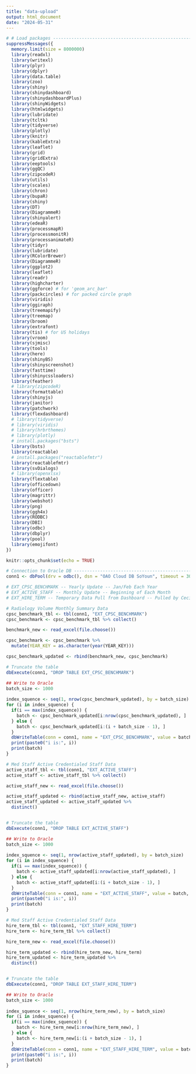```yaml
---
title: "data-upload"
output: html_document
date: "2024-05-31"
---
```


```r
# # Load packages -----------------------------------------------------------------------------------
suppressMessages({
  memory.limit(size = 8000000)
  library(readxl)
  library(writexl)
  library(plyr)
  library(dplyr)
  library(data.table)
  library(zoo)
  library(shiny)
  library(shinydashboard)
  library(shinydashboardPlus)
  library(shinyWidgets)
  library(htmlwidgets)
  library(lubridate)
  library(tcltk)
  library(tidyverse)
  library(plotly)
  library(knitr)
  library(kableExtra)
  library(leaflet)
  library(grid)
  library(gridExtra)
  library(eeptools)
  library(ggQC)
  library(zipcodeR)
  library(utils)
  library(scales)
  library(chron)
  library(bupaR)
  library(shiny)
  library(DT)
  library(DiagrammeR)
  library(shinyalert)
  library(edeaR)
  library(processmapR)
  library(processmonitR)
  library(processanimateR)
  library(tidyr)
  library(lubridate)
  library(RColorBrewer)
  library(DiagrammeR)
  library(ggplot2)
  library(leaflet)
  library(readr)
  library(highcharter)
  library(ggforce) # for 'geom_arc_bar'
  library(packcircles) # for packed circle graph
  library(viridis)
  library(ggiraph)
  library(treemapify)
  library(treemap)
  library(broom)
  library(extrafont)
  library(tis) # for US holidays
  library(vroom)
  library(sjmisc)
  library(tools)
  library(here)
  library(shinyBS)
  library(shinyscreenshot)
  library(fasttime)
  library(shinycssloaders)
  library(feather)
  # library(zipcodeR)
  library(formattable)
  library(shinyjs)
  library(janitor)
  library(patchwork)
  library(flexdashboard)
  # library(tidyverse)
  # library(viridis)
  # library(hrbrthemes)
  # library(plotly)
  # install.packages("bsts")
  library(bsts)
  library(reactable)
  # install.packages("reactablefmtr")
  library(reactablefmtr)
  library(svDialogs)
  # library(openxlsx)
  library(flextable)
  library(officedown)
  library(officer)
  library(magrittr)
  library(webshot) 
  library(png)
  library(ggh4x)
  library(RODBC)
  library(DBI)
  library(odbc)
  library(dbplyr)
  library(pool)
  library(emojifont)
})

```

```r
knitr::opts_chunk$set(echo = TRUE)
```

```r

# Connection to Oracle DB ------------------------------------------------------
conn1 <- dbPool(drv = odbc(), dsn = "OAO Cloud DB SoYoun", timeout = 30)

```

```r

# EXT_CPSC_BENCHMARK -- Yearly Update -- Jan/Feb Each Year
# EXT_ACTIVE_STAFF -- Monthly Update -- Beginning of Each Month 
# EXT_HIRE_TERM -- Temporary Data Pull from Dashboard -- Pulled by Cecilia -- DOES NOT include Life #

```


```r

# Radiology Volume Monthly Summary Data
cpsc_benchmark_tbl <- tbl(conn1, "EXT_CPSC_BENCHMARK")
cpsc_benchmark <- cpsc_benchmark_tbl %>% collect()

benchmark_new <- read_excel(file.choose())

cpsc_benchmark <- cpsc_benchmark %>%
  mutate(YEAR_KEY = as.character(year(YEAR_KEY)))

cpsc_benchmark_updated <- rbind(benchmark_new, cpsc_benchmark)

# Truncate the table
dbExecute(conn1, "DROP TABLE EXT_CPSC_BENCHMARK")

## Write to Oracle 
batch_size <- 1000
 
index_squence <- seq(1, nrow(cpsc_benchmark_updated), by = batch_size)
for (i in index_squence) {
  if(i == max(index_squence)) {
    batch <- cpsc_benchmark_updated[i:nrow(cpsc_benchmark_updated), ]
  } else {
    batch <- cpsc_benchmark_updated[i:(i + batch_size - 1), ]
  }
  dbWriteTable(conn = conn1, name = "EXT_CPSC_BENCHMARK", value = batch, row.names = FALSE, append = TRUE)
  print(paste0("i is:", i))
  print(batch)
}

```


```r

# Med Staff Active Credentialed Staff Data
active_staff_tbl <- tbl(conn1, "EXT_ACTIVE_STAFF")
active_staff <- active_staff_tbl %>% collect()

active_staff_new <- read_excel(file.choose())

active_staff_updated <- rbind(active_staff_new, active_staff)
active_staff_updated <- active_staff_updated %>%
  distinct()


# Truncate the table
dbExecute(conn1, "DROP TABLE EXT_ACTIVE_STAFF")

## Write to Oracle 
batch_size <- 1000
 
index_squence <- seq(1, nrow(active_staff_updated), by = batch_size)
for (i in index_squence) {
  if(i == max(index_squence)) {
    batch <- active_staff_updated[i:nrow(active_staff_updated), ]
  } else {
    batch <- active_staff_updated[i:(i + batch_size - 1), ]
  }
  dbWriteTable(conn = conn1, name = "EXT_ACTIVE_STAFF", value = batch, row.names = FALSE, append = TRUE)
  print(paste0("i is:", i))
  print(batch)
}

```


```r

# Med Staff Active Credentialed Staff Data
hire_term_tbl <- tbl(conn1, "EXT_STAFF_HIRE_TERM")
hire_term <- hire_term_tbl %>% collect()

hire_term_new <- read_excel(file.choose())

hire_term_updated <- rbind(hire_term_new, hire_term)
hire_term_updated <- hire_term_updated %>%
  distinct()


# Truncate the table
dbExecute(conn1, "DROP TABLE EXT_STAFF_HIRE_TERM")

## Write to Oracle 
batch_size <- 1000
 
index_squence <- seq(1, nrow(hire_term_new), by = batch_size)
for (i in index_squence) {
  if(i == max(index_squence)) {
    batch <- hire_term_new[i:nrow(hire_term_new), ]
  } else {
    batch <- hire_term_new[i:(i + batch_size - 1), ]
  }
  dbWriteTable(conn = conn1, name = "EXT_STAFF_HIRE_TERM", value = batch, row.names = FALSE, append = TRUE)
  print(paste0("i is:", i))
  print(batch)
}

```


